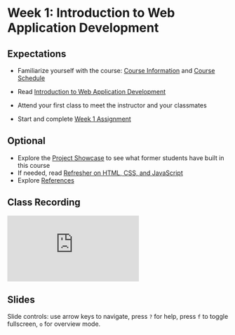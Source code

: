 # Week 1: Introduction to Web Application Development

## Expectations

- Familiarize yourself with the course: [Course Information](/guides-and-references/course-info) and [Course Schedule](/)
- Read [Introduction to Web Application Development](/week-1/intro-web-app-dev)

- Attend your first class to meet the instructor and your classmates
- Start and complete [Week 1 Assignment](/week-1/assignment)

## Optional

- Explore the [Project Showcase](/student-work/showcase) to see what former students have built in this course
- If needed, read [Refresher on HTML, CSS, and JavaScript](/week-1/refresher)
- Explore [References](/guides-and-references/references)

## Class Recording

<iframe
  style={{ width: "100%", aspectRatio: "16/9" }}
  src="https://www.youtube.com/embed/j5_xPQsASgs?si=ztHnQ_hgVV_yAq6n"
  title="YouTube video player"
  frameBorder="0"
  allow="accelerometer; autoplay; clipboard-write; encrypted-media; gyroscope; picture-in-picture; web-share"
  allowFullScreen="allowFullScreen"
></iframe>

## Slides


<Slideshow file="/week-1/slides" />

Slide controls: use arrow keys to navigate, press `?` for help, press `f` to toggle fullscreen, `o` for overview mode.
